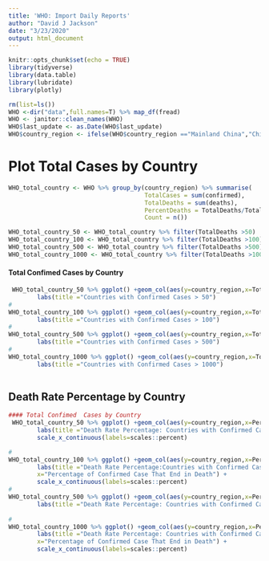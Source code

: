 ```yaml
---
title: 'WHO: Import Daily Reports'
author: "David J Jackson"
date: "3/23/2020"
output: html_document
---
```


```r
knitr::opts_chunk$set(echo = TRUE)
library(tidyverse)
library(data.table)
library(lubridate)
library(plotly)
```
```r

rm(list=ls())
WHO <-dir("data",full.names=T) %>% map_df(fread)
WHO <- janitor::clean_names(WHO)
WHO$last_update <- as.Date(WHO$last_update)
WHO$country_region <- ifelse(WHO$country_region =="Mainland China","China",WHO$country_region)

```
# Plot Total Cases by Country

```r
WHO_total_country <- WHO %>% group_by(country_region) %>% summarise(
                                      TotalCases = sum(confirmed),
                                      TotalDeaths = sum(deaths),
                                      PercentDeaths = TotalDeaths/TotalCases,
                                      Count = n())
```

```r
WHO_total_country_50 <- WHO_total_country %>% filter(TotalDeaths >50)
WHO_total_country_100 <- WHO_total_country %>% filter(TotalDeaths >100)
WHO_total_country_500 <- WHO_total_country %>% filter(TotalDeaths >500)
WHO_total_country_1000 <- WHO_total_country %>% filter(TotalDeaths >1000)
```
#### Total Confimed  Cases by Country

```r
 WHO_total_country_50 %>% ggplot() +geom_col(aes(y=country_region,x=TotalCases)) +
        labs(title ="Countries with Confirmed Cases > 50")
# 
WHO_total_country_100 %>% ggplot() +geom_col(aes(y=country_region,x=TotalCases)) +
        labs(title ="Countries with Confirmed Cases > 100")
#
WHO_total_country_500 %>% ggplot() +geom_col(aes(y=country_region,x=TotalCases)) +
        labs(title ="Countries with Confirmed Cases > 500")
#
WHO_total_country_1000 %>% ggplot() +geom_col(aes(y=country_region,x=TotalCases)) +
        labs(title ="Countries with Confirmed Cases > 1000")
                                           
```

## Death Rate Percentage by Country 

```r
#### Total Confimed  Cases by Country
 WHO_total_country_50 %>% ggplot() +geom_col(aes(y=country_region,x=PercentDeaths)) +
        labs(title ="Death Rate Percentage: Countries with Confirmed Cases > 50",x="Percentage of Confirmed Case That End in Death") +
        scale_x_continuous(labels=scales::percent) 

# 
WHO_total_country_100 %>% ggplot() +geom_col(aes(y=country_region,x=PercentDeaths)) +
        labs(title ="Death Rate Percentage:Countries with Confirmed Cases > 100", 
        x="Percentage of Confirmed Case That End in Death") + 
        scale_x_continuous(labels=scales::percent)
#
WHO_total_country_500 %>% ggplot() +geom_col(aes(y=country_region,x=PercentDeaths)) +
        labs(title ="Death Rate Percentage: Countries with Confirmed Cases > 500",        x="Percentage of Confirmed Case That End in Death") +              scale_x_continuous(labels=scales::percent)
        
#
WHO_total_country_1000 %>% ggplot() +geom_col(aes(y=country_region,x=PercentDeaths)) +
        labs(title ="Death Rate Percentage: Countries with Confirmed Cases > 1000",
        x="Percentage of Confirmed Case That End in Death") +
        scale_x_continuous(labels=scales::percent)
                                           
```


